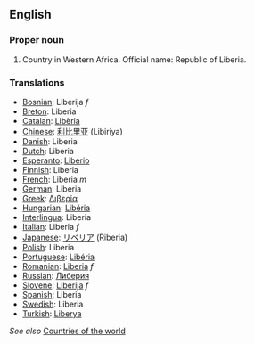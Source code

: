 ==English==
===Proper noun===

# Country in Western Africa. Official name: Republic of Liberia.
===Translations===
*[[Bosnian]]: Liberija ''f''
*[[Breton]]: Liberia
*[[Catalan]]: [[Libèria]]
*[[Chinese]]: [[利比里亚]] (Libiriya)
*[[Danish]]: Liberia
*[[Dutch]]: Liberia
*[[Esperanto]]: [[Liberio]]
*[[Finnish]]: Liberia
*[[French]]: Liberia ''m''
*[[German]]: Liberia
*[[Greek]]: [[Λιβερία]]
*[[Hungarian]]: [[Libéria]]
*[[Interlingua]]: Liberia
*[[Italian]]: Liberia ''f''
*[[Japanese]]: [[リベリア]] (Riberia)
*[[Polish]]: Liberia
*[[Portuguese]]: [[Libéria]]
*[[Romanian]]: [[Liberia]] ''f''
*[[Russian]]: [[Либерия]]
*[[Slovene]]: [[Liberija]] ''f''
*[[Spanish]]: Liberia
*[[Swedish]]: Liberia
*[[Turkish]]: [[Liberya]]

''See also'' [[Countries of the world]]
